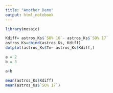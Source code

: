 ```yaml
---
title: "Another Demo"
output: html_notebook
---
```


```r
library(mosaic)
```

```r
Kdiff= astros_Ks$`SO% 16`- astros_Ks$`SO% 17`
astros_Ks=cbind(astros_Ks, Kdiff)
dotplot(astros_Ks$Tm~ astros_Ks$Kdiff,)
```

```r
a = 2
b = 3

a+b
```
```r
mean(astros_Ks$Kdiff)
mean(astros_Ks$`SO% 17`)
```

